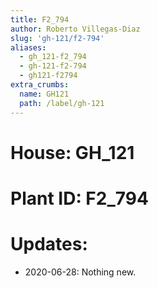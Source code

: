 ```yaml
---
title: F2_794
author: Roberto Villegas-Diaz
slug: 'gh-121/f2-794'
aliases:
  - gh_121-f2_794
  - gh-121-f2-794
  - gh121-f2794
extra_crumbs:
  name: GH121
  path: /label/gh-121
---
```


# **House**: GH_121
# **Plant ID**: F2_794
# **Updates**: 
 - 2020-06-28: Nothing new.
